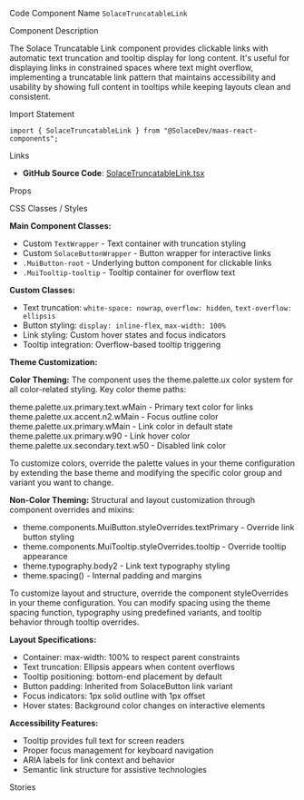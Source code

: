 
<Meta of={SolaceTruncatableLinkStories} />

<Title>Truncatable Link</Title>

<Description of={SolaceTruncatableLinkStories} />

<Subtitle>Code Component Name</Subtitle>
`SolaceTruncatableLink`

<Subtitle>Component Description</Subtitle>

The Solace Truncatable Link component provides clickable links with automatic text truncation and tooltip display for long content. It's useful for displaying links in constrained spaces where text might overflow, implementing a truncatable link pattern that maintains accessibility and usability by showing full content in tooltips while keeping layouts clean and consistent.

<Subtitle>Import Statement</Subtitle>

```tsx
import { SolaceTruncatableLink } from "@SolaceDev/maas-react-components";
```

<Subtitle>Links</Subtitle>

- **GitHub Source Code**: [SolaceTruncatableLink.tsx](https://github.com/SolaceDev/maas-react-components/blob/main/src/components/SolaceTruncatableLink.tsx)

<Subtitle>Props</Subtitle>

<ArgTypes of={SolaceTruncatableLinkStories} />

<Subtitle>CSS Classes / Styles</Subtitle>

**Main Component Classes:**

- Custom `TextWrapper` - Text container with truncation styling
- Custom `SolaceButtonWrapper` - Button wrapper for interactive links
- `.MuiButton-root` - Underlying button component for clickable links
- `.MuiTooltip-tooltip` - Tooltip container for overflow text

**Custom Classes:**

- Text truncation: `white-space: nowrap`, `overflow: hidden`, `text-overflow: ellipsis`
- Button styling: `display: inline-flex`, `max-width: 100%`
- Link styling: Custom hover states and focus indicators
- Tooltip integration: Overflow-based tooltip triggering

**Theme Customization:**

**Color Theming:**
The component uses the theme.palette.ux color system for all color-related styling. Key color theme paths:

<div style={{ display: "flex", alignItems: "center", margin: "8px 0" }}>
	<div
		style={{
			width: "16px",
			height: "16px",
			backgroundColor: "#273749",
			border: "1px solid rgba(0,0,0,0.2)",
			borderRadius: "3px",
			marginRight: "8px"
		}}
	></div>
	<span>theme.palette.ux.primary.text.wMain - Primary text color for links</span>
</div>
<div style={{ display: "flex", alignItems: "center", margin: "8px 0" }}>
	<div
		style={{
			width: "16px",
			height: "16px",
			backgroundColor: "#009193",
			border: "1px solid rgba(0,0,0,0.2)",
			borderRadius: "3px",
			marginRight: "8px"
		}}
	></div>
	<span>theme.palette.ux.accent.n2.wMain - Focus outline color</span>
</div>
<div style={{ display: "flex", alignItems: "center", margin: "8px 0" }}>
	<div
		style={{
			width: "16px",
			height: "16px",
			backgroundColor: "#015B82",
			border: "1px solid rgba(0,0,0,0.2)",
			borderRadius: "3px",
			marginRight: "8px"
		}}
	></div>
	<span>theme.palette.ux.primary.wMain - Link color in default state</span>
</div>
<div style={{ display: "flex", alignItems: "center", margin: "8px 0" }}>
	<div
		style={{
			width: "16px",
			height: "16px",
			backgroundColor: "#014968",
			border: "1px solid rgba(0,0,0,0.2)",
			borderRadius: "3px",
			marginRight: "8px"
		}}
	></div>
	<span>theme.palette.ux.primary.w90 - Link hover color</span>
</div>
<div style={{ display: "flex", alignItems: "center", margin: "8px 0" }}>
	<div
		style={{
			width: "16px",
			height: "16px",
			backgroundColor: "#B1B9C0",
			border: "1px solid rgba(0,0,0,0.2)",
			borderRadius: "3px",
			marginRight: "8px"
		}}
	></div>
	<span>theme.palette.ux.secondary.text.w50 - Disabled link color</span>
</div>

To customize colors, override the palette values in your theme configuration by extending the base theme and modifying the specific color group and variant you want to change.

**Non-Color Theming:**
Structural and layout customization through component overrides and mixins:

- theme.components.MuiButton.styleOverrides.textPrimary - Override link button styling
- theme.components.MuiTooltip.styleOverrides.tooltip - Override tooltip appearance
- theme.typography.body2 - Link text typography styling
- theme.spacing() - Internal padding and margins

To customize layout and structure, override the component styleOverrides in your theme configuration. You can modify spacing using the theme spacing function, typography using predefined variants, and tooltip behavior through tooltip overrides.

**Layout Specifications:**

- Container: max-width: 100% to respect parent constraints
- Text truncation: Ellipsis appears when content overflows
- Tooltip positioning: bottom-end placement by default
- Button padding: Inherited from SolaceButton link variant
- Focus indicators: 1px solid outline with 1px offset
- Hover states: Background color changes on interactive elements

**Accessibility Features:**

- Tooltip provides full text for screen readers
- Proper focus management for keyboard navigation
- ARIA labels for link context and behavior
- Semantic link structure for assistive technologies

<Subtitle>Stories</Subtitle>

<CustomStories />
